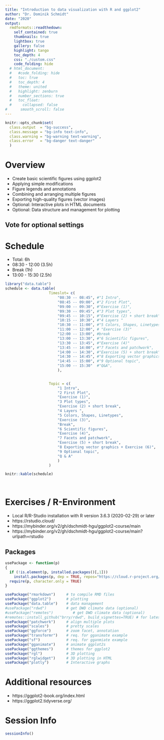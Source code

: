 ```yaml
---
title: "Introduction to data visualization with R and ggplot2"
author: "Dr. Dominik Schmidt"
date: "2020"
output:
  rmdformats::readthedown:
    self_contained: true
    thumbnails: true
    lightbox: true
    gallery: false
    highlight: tango
    toc_depth: 4    
    css: "./custom.css"     
    code_folding: hide
  # html_document:
  #   #code_folding: hide
  #   toc: true
  #   toc_depth: 4
  #   theme: united
  #   highlight: zenburn
  #   number_sections: true
  #   toc_float: 
  #     collapsed: false
#      smooth_scroll: false
---
```


```r

knitr::opts_chunk$set(
  class.output  = "bg-success",
  class.message = "bg-info text-info",
  class.warning = "bg-warning text-warning",
  class.error   = "bg-danger text-danger"
  )
```
 
# Overview     

 
- Create basic scientific figures using ggplot2 
- Applying simple modifications 
- Figure legends and annotations 
- Combining and arranging multiple figures 
- Exporting high-quality figures (vector images) 
- Optional: Interactive plots in HTML documents 
- Optional: Data structure and management for plotting 


## Vote for optional settings


# Schedule 

- Total: 6h 
- 08:30 - 12:00 (3.5h)
- Break (1h)
- 13:00 - 15:30 (2.5h)






```r

library("data.table")
schedule <- data.table( 
					Timeslot= c(
						"08:30 -- 08:45", #"1 Intro", 
						"08:45 -- 09:00", #"2 First Plot",
						"09:00 -- 09:30", #"Exercise (1)",
						"09:30 -- 09:45", #"3 Plot types",
						"09:45 -- 10:15", #"Exercise (2) + short break",
						"10:15 -- 10:30", #"4 Layers "
						"10:30 -- 11:00", #"5 Colors, Shapes, Linetypes",
						"11:00 -- 12:00", #	"Exercise (3)"
						"12:00 -- 13:00", #break
						"13:00 -- 13:30", #"6 Scientific figures",	
						"13:30 -- 13:45", #"Exercise (4)"
						"13:45 -- 14:00", #"7 Facets and patchwork",	
						"14:00 -- 14:30", #"Exercise (5) + short break"	
						"14:30 -- 14:45", #"8 Exporting vector graphics",	
						"14:45 -- 15:00", #"9 Optional topic",	
						"15:00 -- 15:30"  #"Q&A",		
						),
					                        

					Topic = c(
						"1 Intro", 
						"2 First Plot",
						"Exercise (1)",
						"3 Plot types",
						"Exercise (2) + short break",
						"4 Layers ",
						"5 Colors, Shapes, Linetypes",
						"Exercise (3)",
						"Break",
						"6 Scientific figures",	
						"Exercise (4)",
						"7 Facets and patchwork",	
						"Exercise (5) + short break",	
						"8 Exporting vector graphics + Exercise (6)",	
						"9 Optional topic",	
						"Q & A"
						)
					)

knitr::kable(schedule)




```



# Exercises / R-Environment

- Local R/R-Studio installation with R version 3.6.3 (2020-02-29) or later
- https://rstudio.cloud/
- https://mybinder.org/v2/gh/dschmidt-hgu/ggplot2-course/main
- https://mybinder.org/v2/gh/dschmidt-hgu/ggplot2-course/main?urlpath=rstudio

## Packages

```r

usePackage <- function(p)   
{ 
  if (!is.element(p, installed.packages()[,1])) 
    install.packages(p, dep = TRUE, repos="https://cloud.r-project.org/", lib=.libPaths()[1]) 
  require(p, character.only = TRUE) 
} 

usePackage("rmarkdown")     # to compile RMD files
usePackage("ggplot2")  		# plotting
usePackage("data.table")    # data management
#usePackage("rdwd")         # get DWD climate data (optional)
#usePackage("remotes")         # get DWD climate data (optional)
#remotes::install_github("brry/rdwd", build_vignettes=TRUE) # for latest version
usePackage("patchwork")     # align multiple plots
usePackage("scales")        # pretty scales
usePackage("ggforce")       # zoom facet, annotation
usePackage("transformr")    # req. for gganimate example
usePackage("sf")            # req. for gganmiate example
usePackage("gganimate")     # animate ggplot2s
usePackage("ggthemes")      # themes for ggplot2
usePackage("rgl")           # 3D plotting
usePackage("rglwidget")     # 3D plotting in HTML
usePackage("plotly")        # Interactive graphs


```



# Additional resources

- https://ggplot2-book.org/index.html
- https://ggplot2.tidyverse.org/


#  Session Info

```r

sessionInfo()

```